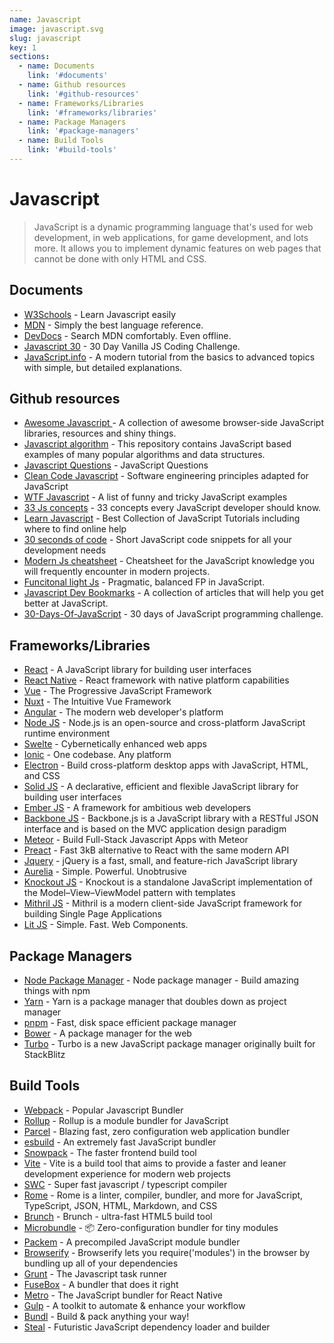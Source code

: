 ```yaml
---
name: Javascript
image: javascript.svg
slug: javascript
key: 1
sections:
  - name: Documents
    link: '#documents'
  - name: Github resources
    link: '#github-resources'
  - name: Frameworks/Libraries
    link: '#frameworks/libraries'
  - name: Package Managers
    link: '#package-managers'
  - name: Build Tools
    link: '#build-tools'
---
```


# Javascript

> JavaScript is a dynamic programming language that's used for web development, in web applications, for game development, and lots more. It allows you to implement dynamic features on web pages that cannot be done with only HTML and CSS.

## Documents

- [W3Schools](https://www.w3schools.com/js/DEFAULT.asp) - Learn Javascript easily
- [MDN](https://developer.mozilla.org/docs/Web/JavaScript/Reference) - Simply the best language reference.
- [DevDocs](http://devdocs.io/javascript) - Search MDN comfortably. Even offline.
- [Javascript 30](https://javascript30.com/) - 30 Day Vanilla JS Coding Challenge.
- [JavaScript.info](http://javascript.info) - A modern tutorial from the basics to advanced topics with simple, but detailed explanations.


## Github resources

- [Awesome Javascript ](https://github.com/sorrycc/awesome-javascript) - A collection of awesome browser-side JavaScript libraries, resources and shiny things.
- [Javascript algorithm](https://github.com/trekhleb/javascript-algorithms) - This repository contains JavaScript based examples of many popular algorithms and data structures.
- [Javascript Questions](https://github.com/lydiahallie/javascript-questions) - JavaScript Questions
- [Clean Code Javascript](https://github.com/ryanmcdermott/clean-code-javascript) - Software engineering principles adapted for JavaScript
- [WTF Javascript](https://github.com/denysdovhan/wtfjs) - A list of funny and tricky JavaScript examples
- [33 Js concepts](https://github.com/leonardomso/33-js-concepts) - 33 concepts every JavaScript developer should know.
- [Learn Javascript](https://github.com/CodementorIO/JavaScript-Learning-Resources) - Best Collection of JavaScript Tutorials including where to find online help
- [30 seconds of code](https://github.com/30-seconds/30-seconds-of-code) - Short JavaScript code snippets for all your development needs
- [Modern Js cheatsheet](https://github.com/mbeaudru/modern-js-cheatsheet) - Cheatsheet for the JavaScript knowledge you will frequently encounter in modern projects.
- [Funcitonal light Js](https://github.com/getify/Functional-Light-JS) - Pragmatic, balanced FP in JavaScript.
- [Javascript Dev Bookmarks](https://github.com/didicodes/javascript-dev-bookmarks) - A collection of articles that will help you get better at JavaScript.
- [30-Days-Of-JavaScript](https://github.com/Asabeneh/30-Days-Of-JavaScript) - 30 days of JavaScript programming challenge.

## Frameworks/Libraries

- [React](https://reactjs.org/) - A JavaScript library for building user interfaces
- [React Native](https://reactnative.dev/) - React framework with native platform capabilities
- [Vue](https://vuejs.org/) - The Progressive JavaScript Framework
- [Nuxt](https://nuxtjs.org/) - The Intuitive Vue Framework
- [Angular](https://angular.io/) - The modern web developer's platform
- [Node JS](https://nodejs.dev/learn) - Node.js is an open-source and cross-platform JavaScript runtime environment
- [Swelte](https://svelte.dev/) - Cybernetically enhanced web apps
- [Ionic](https://ionicframework.com/) - One codebase. Any platform
- [Electron](https://www.electronjs.org/) - Build cross-platform desktop apps with JavaScript, HTML, and CSS
- [Solid JS](https://www.solidjs.com/) - A declarative, efficient and flexible JavaScript library for building user interfaces
- [Ember JS](https://emberjs.com/) - A framework for ambitious web developers
- [Backbone JS](https://backbonejs.org/) - Backbone.js is a JavaScript library with a RESTful JSON interface and is based on the MVC application design paradigm
- [Meteor](https://www.meteor.com/) - Build Full-Stack Javascript Apps with Meteor
- [Preact](https://preactjs.com/) - Fast 3kB alternative to React with the same modern API
- [Jquery](https://jquery.com/) - jQuery is a fast, small, and feature-rich JavaScript library
- [Aurelia](http://aurelia.io/) - Simple. Powerful. Unobtrusive
- [Knockout JS](https://knockoutjs.com/) - Knockout is a standalone JavaScript implementation of the Model–View–ViewModel pattern with templates
- [Mithril JS](https://mithril.js.org/) - Mithril is a modern client-side JavaScript framework for building Single Page Applications
- [Lit JS](https://lit.dev/) - Simple. Fast. Web Components.

## Package Managers

- [Node Package Manager](https://www.npmjs.com/) - Node package manager - Build amazing things with npm
- [Yarn](https://yarnpkg.com/) - Yarn is a package manager that doubles down as project manager
- [pnpm](https://pnpm.io/) - Fast, disk space efficient package manager
- [Bower](https://bower.io/) - A package manager for the web
- [Turbo](https://developer.stackblitz.com/docs/platform/turbo) - Turbo is a new JavaScript package manager originally built for StackBlitz

## Build Tools
- [Webpack](https://webpack.js.org/) - Popular Javascript Bundler
- [Rollup](https://rollupjs.org/guide/en/) - Rollup is a module bundler for JavaScript
- [Parcel](https://parceljs.org/) - Blazing fast, zero configuration web application bundler
- [esbuild](https://esbuild.github.io/) - An extremely fast JavaScript bundler
- [Snowpack](https://www.snowpack.dev/) - The faster frontend build tool
- [Vite](https://vitejs.dev/) - Vite is a build tool that aims to provide a faster and leaner development experience for modern web projects
- [SWC](https://swc.rs/) - Super fast javascript / typescript compiler
- [Rome](https://rome.tools/) - Rome is a linter, compiler, bundler, and more for JavaScript, TypeScript, JSON, HTML, Markdown, and CSS
- [Brunch](https://brunch.io/) - Brunch - ultra-fast HTML5 build tool
- [Microbundle](https://github.com/developit/microbundle) - 📦 Zero-configuration bundler for tiny modules
- [Packem](https://packem.github.io/) - A precompiled JavaScript module bundler
- [Browserify](https://browserify.org/) - Browserify lets you require('modules') in the browser by bundling up all of your dependencies
- [Grunt](https://gruntjs.com/) - The Javascript task runner
- [FuseBox](https://fuse-box.org/) - A bundler that does it right
- [Metro](https://facebook.github.io/metro/) - The JavaScript bundler for React Native
- [Gulp](https://gulpjs.com/) - A toolkit to automate & enhance your workflow
- [Bundl](https://bundljs.org/) - Build & pack anything your way!
- [Steal](https://stealjs.com/) - Futuristic JavaScript dependency loader and builder

